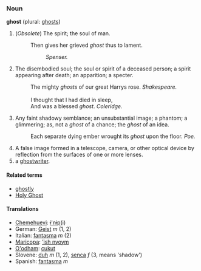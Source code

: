 ===Noun===
'''ghost''' (plural: [[ghosts]])

<!-- The first four definitions are from Webster's 1913. -->
#(''Obsolete'') The spirit; the soul of man.
#:Then gives her grieved ''ghost'' thus to lament.
#::''Spenser.''
# The disembodied soul; the soul or spirit of a deceased person; a spirit appearing after death; an apparition; a specter.
#:The mighty ''ghosts'' of our great Harrys rose.  ''Shakespeare.''
#:<br>
#:I thought that I had died in sleep,
#:And was a blessed ''ghost''.  ''Coleridge.''
#Any faint shadowy semblance; an unsubstantial image; a phantom; a glimmering; as, not a ''ghost'' of a chance; the ''ghost'' of an idea.
#:Each separate dying ember wrought its ''ghost'' upon the floor.  ''Poe.''
#A false image formed in a telescope, camera, or other optical device by reflection from the surfaces of one or more lenses.
# a [[ghostwriter]].

====Related terms====
*[[ghostly]]
*[[Holy Ghost]]

====Translations====
*[[Chemehuevi]]: [[ɨ'nɨp]](i)
*German: [[Geist]] ''m'' (1, 2)
*Italian: [[fantasma]] ''m'' (2)
*[[Maricopa]]: [[ʼish nyoym]]
*[[O'odham]]: [[cukut]]
*Slovene: [[duh]] ''m'' (1, 2), [[senca]] ''f'' (3, means 'shadow')
*Spanish: [[fantasma]] ''m''